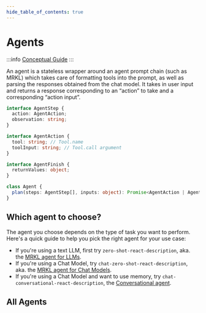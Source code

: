 ```yaml
---
hide_table_of_contents: true
---
```



# Agents

:::info
[Conceptual Guide](https://docs.langchain.com/docs/components/agents/agent)
:::

An agent is a stateless wrapper around an agent prompt chain (such as MRKL) which takes care of formatting tools into the prompt, as well as parsing the responses obtained from the chat model. It takes in user input and returns a response corresponding to an “action” to take and a corresponding “action input”.

```typescript
interface AgentStep {
  action: AgentAction;
  observation: string;
}

interface AgentAction {
  tool: string; // Tool.name
  toolInput: string; // Tool.call argument
}

interface AgentFinish {
  returnValues: object;
}

class Agent {
  plan(steps: AgentStep[], inputs: object): Promise<AgentAction | AgentFinish>;
}
```

## Which agent to choose?

The agent you choose depends on the type of task you want to perform. Here's a quick guide to help you pick the right agent for your use case:

- If you're using a text LLM, first try `zero-shot-react-description`, aka. the [MRKL agent for LLMs](./examples/llm_mrkl).
- If you're using a Chat Model, try `chat-zero-shot-react-description`, aka. the [MRKL agent for Chat Models](./examples/chat_mrkl).
- If you're using a Chat Model and want to use memory, try `chat-conversational-react-description`, the [Conversational agent](./examples/conversational_agent).

## All Agents

<DocCardList />
